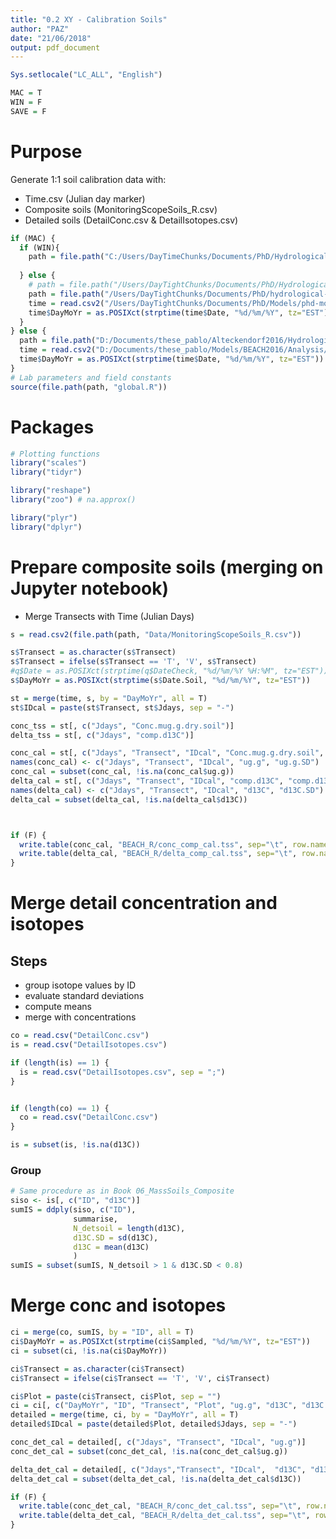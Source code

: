 ```yaml
---
title: "0.2 XY - Calibration Soils"
author: "PAZ"
date: "21/06/2018"
output: pdf_document
---
```



```r
Sys.setlocale("LC_ALL", "English")

MAC = T
WIN = F
SAVE = F
```

# Purpose

Generate 1:1 soil calibration data with:

- Time.csv (Julian day marker)
- Composite soils (MonitoringScopeSoils_R.csv)
- Detailed soils (DetailConc.csv & DetailIsotopes.csv)


```r
if (MAC) {
  if (WIN){
    path = file.path("C:/Users/DayTimeChunks/Documents/PhD/HydrologicalMonitoring")
    
  } else {
    # path = file.path("/Users/DayTightChunks/Documents/PhD/HydrologicalMonitoring")
    path = file.path("/Users/DayTightChunks/Documents/PhD/hydrological-monitoring")
    time = read.csv2("/Users/DayTightChunks/Documents/PhD/Models/phd-model-master/Analysis/Data/Time.csv")
    time$DayMoYr = as.POSIXct(strptime(time$Date, "%d/%m/%Y", tz="EST"))
  }
} else {
  path = file.path("D:/Documents/these_pablo/Alteckendorf2016/HydrologicalMonitoring")
  time = read.csv2("D:/Documents/these_pablo/Models/BEACH2016/Analysis/Data/Time.csv")
  time$DayMoYr = as.POSIXct(strptime(time$Date, "%d/%m/%Y", tz="EST"))
}
# Lab parameters and field constants
source(file.path(path, "global.R"))
```



# Packages

```r

# Plotting functions
library("scales")
library("tidyr")

library("reshape")
library("zoo") # na.approx()

library("plyr")
library("dplyr")


```

# Prepare composite soils (merging on Jupyter notebook)

- Merge Transects with Time (Julian Days)


```r
s = read.csv2(file.path(path, "Data/MonitoringScopeSoils_R.csv"))

s$Transect = as.character(s$Transect)
s$Transect = ifelse(s$Transect == 'T', 'V', s$Transect)
#q$Date = as.POSIXct(strptime(q$DateCheck, "%d/%m/%Y %H:%M", tz="EST"))
s$DayMoYr = as.POSIXct(strptime(s$Date.Soil, "%d/%m/%Y", tz="EST"))

st = merge(time, s, by = "DayMoYr", all = T)
st$IDcal = paste(st$Transect, st$Jdays, sep = "-")

conc_tss = st[, c("Jdays", "Conc.mug.g.dry.soil")]
delta_tss = st[, c("Jdays", "comp.d13C")]

conc_cal = st[, c("Jdays", "Transect", "IDcal", "Conc.mug.g.dry.soil", "Conc.ComSoil.SD")] 
names(conc_cal) <- c("Jdays", "Transect", "IDcal", "ug.g", "ug.g.SD")
conc_cal = subset(conc_cal, !is.na(conc_cal$ug.g))
delta_cal = st[, c("Jdays", "Transect", "IDcal", "comp.d13C", "comp.d13C.SD")]
names(delta_cal) <- c("Jdays", "Transect", "IDcal", "d13C", "d13C.SD")
delta_cal = subset(delta_cal, !is.na(delta_cal$d13C))



if (F) {
  write.table(conc_cal, "BEACH_R/conc_comp_cal.tss", sep="\t", row.names = F)
  write.table(delta_cal, "BEACH_R/delta_comp_cal.tss", sep="\t", row.names = F)
}

```


# Merge detail concentration and isotopes

## Steps
- group isotope values by ID
- evaluate standard deviations
- compute means
- merge with concentrations

```r

co = read.csv("DetailConc.csv")
is = read.csv("DetailIsotopes.csv")

if (length(is) == 1) {
  is = read.csv("DetailIsotopes.csv", sep = ";")
}


if (length(co) == 1) {
  co = read.csv("DetailConc.csv")
}

is = subset(is, !is.na(d13C))
```

### Group

```r
# Same procedure as in Book 06_MassSoils_Composite
siso <- is[, c("ID", "d13C")]
sumIS = ddply(siso, c("ID"), 
              summarise,
              N_detsoil = length(d13C),
              d13C.SD = sd(d13C),
              d13C = mean(d13C)
              )
sumIS = subset(sumIS, N_detsoil > 1 & d13C.SD < 0.8)
```

# Merge conc and isotopes

```r
ci = merge(co, sumIS, by = "ID", all = T)
ci$DayMoYr = as.POSIXct(strptime(ci$Sampled, "%d/%m/%Y", tz="EST"))
ci = subset(ci, !is.na(ci$DayMoYr))

ci$Transect = as.character(ci$Transect)
ci$Transect = ifelse(ci$Transect == 'T', 'V', ci$Transect)

```

```r
ci$Plot = paste(ci$Transect, ci$Plot, sep = "")
ci = ci[, c("DayMoYr", "ID", "Transect", "Plot", "ug.g", "d13C", "d13C.SD")]
detailed = merge(time, ci, by = "DayMoYr", all = T)
detailed$IDcal = paste(detailed$Plot, detailed$Jdays, sep = "-")

conc_det_cal = detailed[, c("Jdays", "Transect", "IDcal", "ug.g")] 
conc_det_cal = subset(conc_det_cal, !is.na(conc_det_cal$ug.g))

delta_det_cal = detailed[, c("Jdays","Transect", "IDcal",  "d13C", "d13C.SD")] 
delta_det_cal = subset(delta_det_cal, !is.na(delta_det_cal$d13C))

if (F) {
  write.table(conc_det_cal, "BEACH_R/conc_det_cal.tss", sep="\t", row.names = F)
  write.table(delta_det_cal, "BEACH_R/delta_det_cal.tss", sep="\t", row.names = F)
}

```









